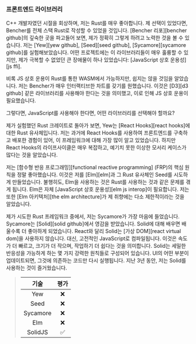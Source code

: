 ### 프론트엔드 라이브러리

C++ 개발자였던 시절을 회상하며, 저는 Rust를 매우 좋아합니다. 
제 선택이 있었다면, Bencher를 전체 스택 Rust로 작성할 수 있었을 것입니다. 
[Bencher 리포][bencher github]의 깊숙한 곳을 파고들어 보면, 
제가 정확히 그렇게 하려고 노력한 것을 볼 수 있습니다. 
저는 [Yew][yew github], [Seed][seed github], [Sycamore][sycamore github]를 실험해보았습니다. 
어떤 프로젝트에는 이 라이브러리들이 매우 훌륭할 수 있지만, 
제가 극복할 수 없었던 큰 장애물이 하나 있었습니다: [JavaScript 상호 운용성][js ffi].

비록 JS 상호 운용이 Rust를 통한 WASM에서 가능하지만, 
쉽지는 않을 것임을 알았습니다. 
저는 Bencher가 매우 인터랙티브한 차트를 갖기를 원했습니다. 
이것은 [D3][d3 github] 같은 라이브러리를 사용해야 한다는 것을 의미했고, 
이로 인해 JS 상호 운용이 필요했습니다.

그렇다면, JavaScript를 사용해야 한다면, 어떤 라이브러리를 선택해야 할까요?

제가 실험했던 Rust 크레이트로 돌아가 보면, 
Yew는 [React Hooks][react hooks]에 대한 Rust 유사체입니다. 
저는 과거에 React Hooks를 사용하여 프론트엔드를 구축하고 배포한 경험이 있어, 
이 프레임워크에 대해 가장 많이 알고 있었습니다. 
하지만 React Hooks의 라이프사이클은 매우 복잡하고, 
예기치 못한 이상한 모서리 케이스가 많다는 것을 알았습니다.

저는 [함수형 반응 프로그래밍][functional reactive programming] (FRP)의 핵심 원칙을 정말 좋아했습니다. 
이것은 저를 [Elm][elm]과 그 Rust 유사체인 Seed를 시도하게 만들었습니다. 
불행히도, Elm을 사용하는 것은 Rust를 사용하는 것과 같은 문제를 겪게 됩니다. 
Elm은 자체 [JavaScript 상호 운용성][elm js interop]이 필요합니다. 
저는 또한 [Elm 아키텍처][the elm architecture]가 제 취향에는 다소 제한적이라는 것을 알았습니다.

제가 시도한 Rust 프레임워크 중에서, 저는 Sycamore가 가장 마음에 들었습니다. 
Sycamore는 [Solid][solid github]에서 영감을 받았습니다. 
Solid에 대해 배우면 배울수록 더 좋아하게 되었습니다. 
React와 달리 Solid는 [가상 DOM][react virtual dom]을 사용하지 않습니다. 
대신, 고전적인 JavaScript로 컴파일됩니다. 
이것은 속도가 더 빠르고, 크기가 더 작으며, 작업하기 더 쉽다는 것을 의미합니다. 
Solid는 세밀한 반응성을 가능하게 하는 몇 가지 강력한 원칙들로 구성되어 있습니다. 
UI의 어떤 부분이 업데이트되면, 그것에 의존하는 코드만 다시 실행됩니다. 
지난 3년 동안, 저는 Solid를 사용하는 것이 즐거웠습니다.

> | 기술       | 평가  |
> | :--------: | :---: |
> |    Yew     |   ❌  |
> |    Seed    |   ❌  |
> |  Sycamore  |   ❌  |
> |    Elm     |   ❌  |
> |  SolidJS   |   ✅  |